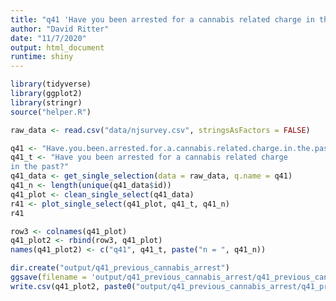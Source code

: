 ```yaml
---
title: "q41 'Have you been arrested for a cannabis related charge in the past?"
author: "David Ritter"
date: "11/7/2020"
output: html_document
runtime: shiny
---
```


```r
library(tidyverse)
library(ggplot2)
library(stringr)
source("helper.R")
```

```r
raw_data <- read.csv("data/njsurvey.csv", stringsAsFactors = FALSE)
```

```r
q41 <- "Have.you.been.arrested.for.a.cannabis.related.charge.in.the.past."
q41_t <- "Have you been arrested for a cannabis related charge 
in the past?"
q41_data <- get_single_selection(data = raw_data, q.name = q41)
q41_n <- length(unique(q41_data$id))
q41_plot <- clean_single_select(q41_data)
r41 <- plot_single_select(q41_plot, q41_t, q41_n)
r41
```

```r
row3 <- colnames(q41_plot)
q41_plot2 <- rbind(row3, q41_plot)
names(q41_plot2) <- c("q41", q41_t, paste("n = ", q41_n))
```

```r
dir.create("output/q41_previous_cannabis_arrest")
ggsave(filename = 'output/q41_previous_cannabis_arrest/q41_previous_cannabis_arrest.png', plot = r41, device = 'png')
write.csv(q41_plot2, paste0("output/q41_previous_cannabis_arrest/q41_previous_cannabis_arrest_", q41_n,".csv"), row.names=F)
```
